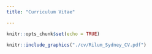 ```yaml
---
title: "Curriculum Vitae"

---
```


```r
knitr::opts_chunk$set(echo = TRUE)
```


```r
knitr::include_graphics("./cv/Rilum_Sydney_CV.pdf")
```
